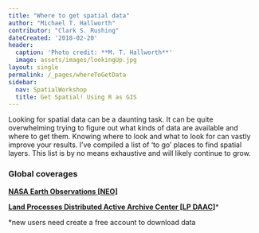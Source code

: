 ```yaml
---
title: "Where to get spatial data"
author: "Michael T. Hallworth"
contributor: "Clark S. Rushing"
dateCreated: '2018-02-20'
header:
  caption: 'Photo credit: **M. T. Hallworth**'
  image: assets/images/lookingUp.jpg
layout: single
permalink: /_pages/whereToGetData
sidebar:
  nav: SpatialWorkshop
  title: Get Spatial! Using R as GIS
---
```


Looking for spatial data can be a daunting task. It can be quite overwhelming trying to figure out what kinds of data are available and where to get them. Knowing where to look and what to look for can vastly improve your results. I've compiled a list of 'to go' places to find spatial layers. This list is by no means exhaustive and will likely continue to grow. 

<h3>Global coverages</h3>
<a href="https://neo.sci.gsfc.nasa.gov/" target="_blank">**NASA Earth Observations [NEO]**</a>

<a href="https://lpdaac.usgs.gov/data_access/data_pool" target="_blank">**Land Processes Distributed Active Archive Center [LP DAAC]**</a>*


*new users need create a free account to download data